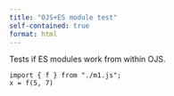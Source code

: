 ```yaml
---
title: "OJS+ES module test"
self-contained: true
format: html
---
```


Tests if ES modules work from within OJS.

```ojs
import { f } from "./m1.js";
x = f(5, 7)
```
